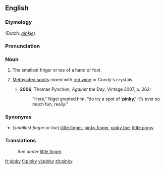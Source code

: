 ==English==
{{wikipedia}}
===Etymology===
{{suffix|pink|y}} (Dutch: ''[[pinkje]]'')

===Pronunciation===
{{IPA|/ˈpɪŋki/}}

===Noun===
{{en-noun|pinkies}}

# The smallest finger or toe of a hand or foot.
# {{context|historical|slang|Australia|uncountable}} [[methylated spirits|Methylated spirits]] mixed with [[red wine]] or Condy's crystals.
#*'''2006''', Thomas Pynchon, ''Against the Day'', Vintage 2007, p. 262:
#*:“Here,” Nigel greeted him, “do try a spot of ‘'''pinky''',’ it's ever so much fun, really.”

===Synonyms===
*(''smallest finger or toe'') [[little finger]], [[pinky finger]], [[pinky toe]], [[little piggy]]

===Translations===
{{rfc-level|Translations at L4+ not in L3 POS section (AutoFormat would have corrected level of Synonyms)}}
:''See under'' [[little finger]]

[[fr:pinky]]
[[fi:pinky]]
[[vi:pinky]]
[[zh:pinky]]